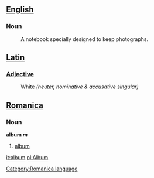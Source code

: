 ==[[English]]==
===Noun===
:A notebook specially designed to keep photographs.

==[[Latin]]==
===[[Adjective]] ===
:White  ''(neuter, nominative & accusative singular)''

==[[Romanica]]==
[[Category:Romanica language]]
===Noun===
<b>album ''m''</b>
#[[album]]

[[it:album]]
[[pl:Album]]